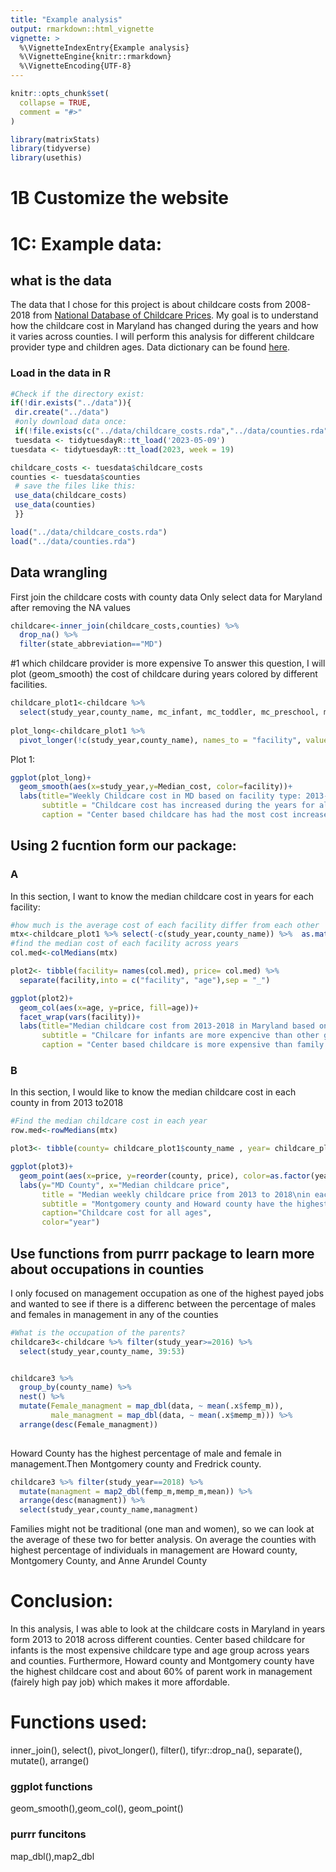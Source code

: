 ```yaml
---
title: "Example analysis"
output: rmarkdown::html_vignette
vignette: >
  %\VignetteIndexEntry{Example analysis}
  %\VignetteEngine{knitr::rmarkdown}
  %\VignetteEncoding{UTF-8}
---
```


```r
knitr::opts_chunk$set(
  collapse = TRUE,
  comment = "#>"
)
```

```r
library(matrixStats)
library(tidyverse)
library(usethis)
```

# 1B Customize the website

# 1C: Example data:

## what is the data

The data that I chose for this project is about childcare costs from 2008-2018 from [National Database of Childcare Prices](https://www.dol.gov/agencies/wb/topics/featured-childcare). My goal is to understand how the childcare cost in Maryland has changed during the years and how it varies across counties. I will perform this analysis for different childcare provider type and children ages. Data dictionary can be found [here](https://github.com/rfordatascience/tidytuesday/blob/master/data/2023/2023-05-09/readme.md).

### Load in the data in R

```r
#Check if the directory exist:
if(!dir.exists("../data")){
 dir.create("../data")
 #only download data once:
 if(!file.exists(c("../data/childcare_costs.rda","../data/counties.rda"))){
 tuesdata <- tidytuesdayR::tt_load('2023-05-09')
tuesdata <- tidytuesdayR::tt_load(2023, week = 19)

childcare_costs <- tuesdata$childcare_costs
counties <- tuesdata$counties
 # save the files like this:
 use_data(childcare_costs)
 use_data(counties)
 }}
```

```r
load("../data/childcare_costs.rda")
load("../data/counties.rda")
```

## Data wrangling
First join the childcare costs with county data
Only select data for Maryland after removing the NA values

```r
childcare<-inner_join(childcare_costs,counties) %>%
  drop_na() %>% 
  filter(state_abbreviation=="MD")
```


#1 which childcare provider is more expensive
To answer this question, I will plot (geom_smooth) the cost of childcare during years colored by different facilities.

```r
childcare_plot1<-childcare %>% 
  select(study_year,county_name, mc_infant, mc_toddler, mc_preschool, mfcc_infant, mfcc_toddler,mfcc_preschool)
         
plot_long<-childcare_plot1 %>%
  pivot_longer(!c(study_year,county_name), names_to = "facility", values_to = "Median_cost")

```


Plot 1:

```r
ggplot(plot_long)+
  geom_smooth(aes(x=study_year,y=Median_cost, color=facility))+
  labs(title="Weekly Childcare cost in MD based on facility type: 2013-2018",
       subtitle = "Childcare cost has increased during the years for all facility types\n(mc=center based, mfcc=family childcare)",
       caption = "Center based childcare has had the most cost increase during the years")

```
## Using 2 fucntion form our package:

### A
In this section, I want to know the median childcare cost in years for each facility:

```r
#how much is the average cost of each facility differ from each other 
mtx<-childcare_plot1 %>% select(-c(study_year,county_name)) %>%  as.matrix()
#find the median cost of each facility across years
col.med<-colMedians(mtx)

plot2<- tibble(facility= names(col.med), price= col.med) %>% 
  separate(facility,into = c("facility", "age"),sep = "_") 

ggplot(plot2)+
  geom_col(aes(x=age, y=price, fill=age))+
  facet_wrap(vars(facility))+
  labs(title="Median childcare cost from 2013-2018 in Maryland based on\nage and facility",
       subtitle = "Chilcare for infants are more expencive than other groups\nboth in mc and mfcc (mc=center based, mfcc=family childcare)",
       caption = "Center based childcare is more expensive than family based childcare")

```

### B
In this section, I would like to know the median childcare cost in each county in from 2013 to2018

```r
#Find the median childcare cost in each year
row.med<-rowMedians(mtx)

plot3<- tibble(county= childcare_plot1$county_name , year= childcare_plot1$study_year, price= row.med)

ggplot(plot3)+
  geom_point(aes(x=price, y=reorder(county, price), color=as.factor(year)))+
  labs(y="MD County", x="Median childcare price",
       title = "Median weekly childcare price from 2013 to 2018\nin each county in Maryland",
       subtitle = "Montgomery county and Howard county have the highest\nweekly childcare cost",
       caption="Childcare cost for all ages",
       color="year")
```


## Use functions from purrr package to learn more about occupations in counties

I only focused on management occupation as one of the highest payed jobs and wanted to see if there is a differenc between the percentage of males and females in management in any of the counties 



```r
#What is the occupation of the parents?
childcare3<-childcare %>% filter(study_year>=2016) %>% 
  select(study_year,county_name, 39:53) 


childcare3 %>% 
  group_by(county_name) %>% 
  nest() %>% 
  mutate(Female_managment = map_dbl(data, ~ mean(.x$femp_m)),
         male_managment = map_dbl(data, ~ mean(.x$memp_m))) %>%
  arrange(desc(Female_managment))
  
```
Howard County has the highest percentage of male and female in management.Then Montgomery county and Fredrick county.

```r
childcare3 %>% filter(study_year==2018) %>% 
  mutate(managment = map2_dbl(femp_m,memp_m,mean)) %>%
  arrange(desc(managment)) %>% 
  select(study_year,county_name,managment)
```

Families might not be traditional (one man and women), so we can look at the average of these two for better analysis.
On average the counties with highest percentage of individuals in management are Howard county, Montgomery County, and Anne Arundel County

# Conclusion:

In this analysis, I was able to look at the childcare costs in Maryland in years form 2013 to 2018 across different counties. Center based childcare for infants is the most expensive childcare type and age group across years and counties. Furthermore, Howard county and Montgomery county have the highest childcare cost and about 60% of parent work in management (fairely high pay job) which makes it more affordable.



# Functions used:
inner_join(), select(), pivot_longer(), filter(), tifyr::drop_na(), separate(), mutate(), arrange()

### ggplot functions
geom_smooth(),geom_col(), geom_point()

### purrr funcitons
map_dbl(),map2_dbl

